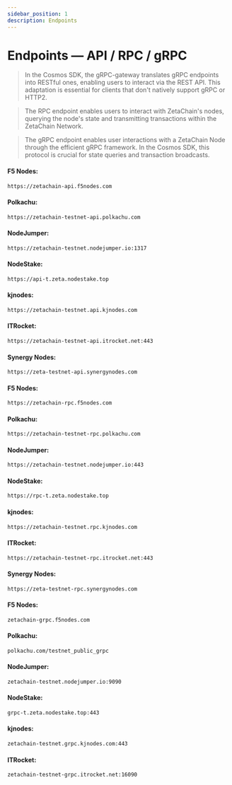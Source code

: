 ```yaml
---
sidebar_position: 1
description: Endpoints
---
```



# Endpoints — API / RPC / gRPC

> In the Cosmos SDK, the gRPC-gateway translates gRPC endpoints into RESTful ones, enabling users to interact via the REST API. This adaptation is essential for clients that don't natively support gRPC or HTTP2.

> The RPC endpoint enables users to interact with ZetaChain's nodes, querying the node's state and transmitting transactions within the ZetaChain Network.

> The gRPC endpoint enables user interactions with a ZetaChain Node through the efficient gRPC framework. In the Cosmos SDK, this protocol is crucial for state queries and transaction broadcasts.


<Tabs>
  <TabItem value="api" label="API" default>

#### F5 Nodes:
```bash
https://zetachain-api.f5nodes.com
```

#### Polkachu:
```bash
https://zetachain-testnet-api.polkachu.com
```

#### NodeJumper:
```bash
https://zetachain-testnet.nodejumper.io:1317
```

#### NodeStake:
```bash
https://api-t.zeta.nodestake.top
```

#### kjnodes:
```bash
https://zetachain-testnet.api.kjnodes.com
```

#### ITRocket:
```bash
https://zetachain-testnet-api.itrocket.net:443
```

#### Synergy Nodes:
```bash
https://zeta-testnet-api.synergynodes.com
```

  </TabItem>
  <TabItem value="rpc" label="RPC">

#### F5 Nodes:
```bash
https://zetachain-rpc.f5nodes.com
```

#### Polkachu:
```bash
https://zetachain-testnet-rpc.polkachu.com
```

#### NodeJumper:
```bash
https://zetachain-testnet.nodejumper.io:443
```

#### NodeStake:
```bash
https://rpc-t.zeta.nodestake.top
```

#### kjnodes:
```bash
https://zetachain-testnet.rpc.kjnodes.com
```

#### ITRocket:
```bash
https://zetachain-testnet-rpc.itrocket.net:443
```

#### Synergy Nodes:
```bash
https://zeta-testnet-rpc.synergynodes.com
```

  </TabItem>
  <TabItem value="grpc" label="gRPC">

#### F5 Nodes:
```bash
zetachain-grpc.f5nodes.com
```

#### Polkachu:
```bash
polkachu.com/testnet_public_grpc
```

#### NodeJumper:
```bash
zetachain-testnet.nodejumper.io:9090
```

#### NodeStake:
```bash
grpc-t.zeta.nodestake.top:443
```

#### kjnodes:
```bash
zetachain-testnet.grpc.kjnodes.com:443
```

#### ITRocket:
```bash
zetachain-testnet-grpc.itrocket.net:16090
```

  </TabItem>
</Tabs>
